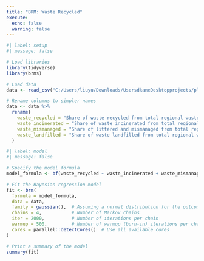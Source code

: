 ```yaml
---
title: "BRM: Waste Recycled"
execute:
  echo: false
  warning: false
---
```


```r
#| label: setup
#| message: false

# Load libraries
library(tidyverse)
library(brms)

# Load data
data <- read_csv("C:/Users/liuyu/Downloads/UsersdkaneDesktopprojects/plastic-pollution/3- share-plastic-fate.csv")

# Rename columns to simpler names
data <- data %>%
  rename(
    waste_recycled = "Share of waste recycled from total regional waste",
    waste_incinerated = "Share of waste incinerated from total regional waste",
    waste_mismanaged = "Share of littered and mismanaged from total regional waste",
    waste_landfilled = "Share of waste landfilled from total regional waste"
  )
```

```r
#| label: model
#| message: false

# Specify the model formula
model_formula <- bf(waste_recycled ~ waste_incinerated + waste_mismanaged + waste_landfilled)

# Fit the Bayesian regression model
fit <- brm(
  formula = model_formula,
  data = data,
  family = gaussian(),  # Assuming a normal distribution for the outcome
  chains = 4,           # Number of Markov chains
  iter = 2000,          # Number of iterations per chain
  warmup = 500,         # Number of warmup (burn-in) iterations per chain
  cores = parallel::detectCores()  # Use all available cores
)

# Print a summary of the model
summary(fit)
```

